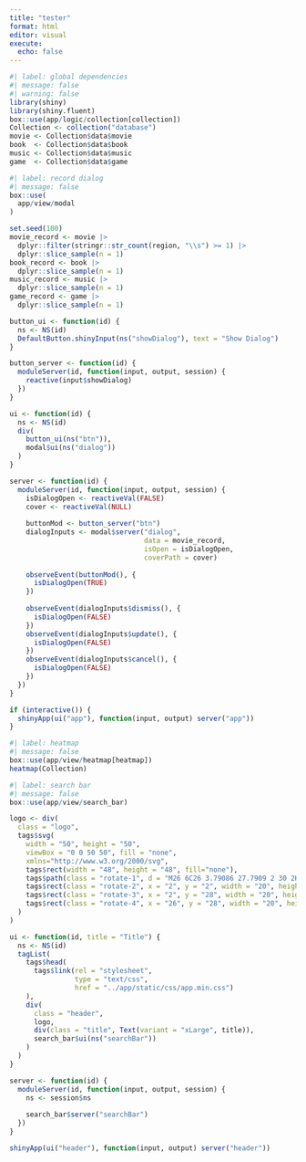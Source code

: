 ```yaml
---
title: "tester"
format: html
editor: visual
execute: 
  echo: false
---
```


```r
#| label: global dependencies
#| message: false
#| warning: false
library(shiny)
library(shiny.fluent)
box::use(app/logic/collection[collection])
Collection <- collection("database")
movie <- Collection$data$movie
book  <- Collection$data$book
music <- Collection$data$music
game  <- Collection$data$game
```

```r
#| label: record dialog
#| message: false
box::use(
  app/view/modal
)

set.seed(100)
movie_record <- movie |>
  dplyr::filter(stringr::str_count(region, "\\s") >= 1) |>
  dplyr::slice_sample(n = 1)
book_record <- book |>
  dplyr::slice_sample(n = 1)
music_record <- music |>
  dplyr::slice_sample(n = 1)
game_record <- game |>
  dplyr::slice_sample(n = 1)

button_ui <- function(id) {
  ns <- NS(id)
  DefaultButton.shinyInput(ns("showDialog"), text = "Show Dialog")
}

button_server <- function(id) {
  moduleServer(id, function(input, output, session) {
    reactive(input$showDialog)
  })
}

ui <- function(id) {
  ns <- NS(id)
  div(
    button_ui(ns("btn")),
    modal$ui(ns("dialog"))
  )
}

server <- function(id) {
  moduleServer(id, function(input, output, session) {
    isDialogOpen <- reactiveVal(FALSE)
    cover <- reactiveVal(NULL)
    
    buttonMod <- button_server("btn")
    dialogInputs <- modal$server("dialog", 
                                 data = movie_record, 
                                 isOpen = isDialogOpen, 
                                 coverPath = cover)
    
    observeEvent(buttonMod(), {
      isDialogOpen(TRUE)
    })
    
    observeEvent(dialogInputs$dismiss(), {
      isDialogOpen(FALSE)
    })
    observeEvent(dialogInputs$update(), {
      isDialogOpen(FALSE)
    })
    observeEvent(dialogInputs$cancel(), {
      isDialogOpen(FALSE)
    })
  })
}

if (interactive()) {
  shinyApp(ui("app"), function(input, output) server("app"))
}
```

```r
#| label: heatmap
#| message: false
box::use(app/view/heatmap[heatmap])
heatmap(Collection)
```

```r
#| label: search bar
#| message: false
box::use(app/view/search_bar)

logo <- div(
  class = "logo", 
  tags$svg(
    width = "50", height = "50", 
    viewBox = "0 0 50 50", fill = "none",
    xmlns="http://www.w3.org/2000/svg",
    tags$rect(width = "48", height = "48", fill="none"),
    tags$path(class = "rotate-1", d = "M26 6C26 3.79086 27.7909 2 30 2H42C44.2091 2 46 3.79086 46 6V18C46 20.2091 44.2091 22 42 22H30C27.7909 22 26 20.2091 26 18V6Z"),
    tags$rect(class = "rotate-2", x = "2", y = "2", width = "20", height = "20", rx = "4"),
    tags$rect(class = "rotate-3", x = "2", y = "28", width = "20", height = "20", rx = "4"),
    tags$rect(class = "rotate-4", x = "26", y = "28", width = "20", height = "20", rx = "4")
  )
)

ui <- function(id, title = "Title") {
  ns <- NS(id)
  tagList(
    tags$head(
      tags$link(rel = "stylesheet", 
                type = "text/css",
                href = "../app/static/css/app.min.css")
    ),
    div(
      class = "header", 
      logo, 
      div(class = "title", Text(variant = "xLarge", title)),
      search_bar$ui(ns("searchBar"))
    )
  )
}

server <- function(id) {
  moduleServer(id, function(input, output, session) {
    ns <- session$ns
    
    search_bar$server("searchBar")
  })
}

shinyApp(ui("header"), function(input, output) server("header"))

```
